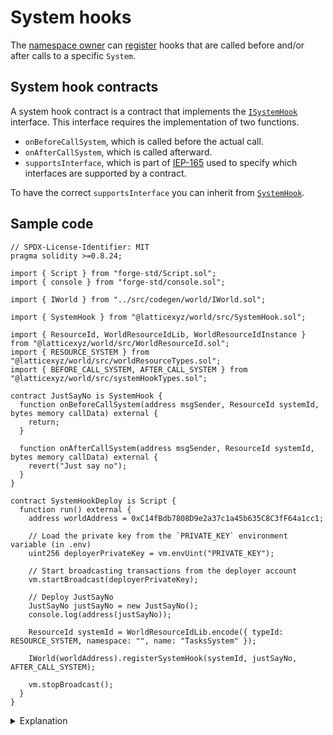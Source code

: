 
# System hooks

The [namespace owner](/world/namespaces-access-control#ownership) can [register](https://github.com/latticexyz/mud/blob/main/packages/world/src/modules/init/implementations/WorldRegistrationSystem.sol#L68-L99) hooks that are called before and/or after calls to a specific `System`.

## System hook contracts

A system hook contract is a contract that implements the [`ISystemHook`](https://github.com/latticexyz/mud/blob/main/packages/world/src/ISystemHook.sol) interface.
This interface requires the implementation of two functions.

- `onBeforeCallSystem`, which is called before the actual call.
- `onAfterCallSystem`, which is called afterward.
- `supportsInterface`, which is part of [IEP-165](https://eips.ethereum.org/EIPS/eip-165) used to specify which interfaces are supported by a contract.

To have the correct `supportsInterface` you can inherit from [`SystemHook`](https://github.com/latticexyz/mud/blob/main/packages/world/src/SystemHook.sol).

## Sample code

<CollapseCode>

```solidity copy showLineNumbers {9-13, 15-24, 36-47}
// SPDX-License-Identifier: MIT
pragma solidity >=0.8.24;

import { Script } from "forge-std/Script.sol";
import { console } from "forge-std/console.sol";

import { IWorld } from "../src/codegen/world/IWorld.sol";

import { SystemHook } from "@latticexyz/world/src/SystemHook.sol";

import { ResourceId, WorldResourceIdLib, WorldResourceIdInstance } from "@latticexyz/world/src/WorldResourceId.sol";
import { RESOURCE_SYSTEM } from "@latticexyz/world/src/worldResourceTypes.sol";
import { BEFORE_CALL_SYSTEM, AFTER_CALL_SYSTEM } from "@latticexyz/world/src/systemHookTypes.sol";

contract JustSayNo is SystemHook {
  function onBeforeCallSystem(address msgSender, ResourceId systemId, bytes memory callData) external {
    return;
  }

  function onAfterCallSystem(address msgSender, ResourceId systemId, bytes memory callData) external {
    revert("Just say no");
  }
}

contract SystemHookDeploy is Script {
  function run() external {
    address worldAddress = 0xC14fBdb7808D9e2a37c1a45b635C8C3fF64a1cc1;

    // Load the private key from the `PRIVATE_KEY` environment variable (in .env)
    uint256 deployerPrivateKey = vm.envUint("PRIVATE_KEY");

    // Start broadcasting transactions from the deployer account
    vm.startBroadcast(deployerPrivateKey);

    // Deploy JustSayNo
    JustSayNo justSayNo = new JustSayNo();
    console.log(address(justSayNo));

    ResourceId systemId = WorldResourceIdLib.encode({ typeId: RESOURCE_SYSTEM, namespace: "", name: "TasksSystem" });

    IWorld(worldAddress).registerSystemHook(systemId, justSayNo, AFTER_CALL_SYSTEM);

    vm.stopBroadcast();
  }
}
```

</CollapseCode>

<details>

<summary>Explanation</summary>

```solidity
import { SystemHook } from "@latticexyz/world/src/SystemHook.sol";
```

The system hook contract inherits from `SystemHook`.

```solidity
import { ResourceId, WorldResourceIdLib, WorldResourceIdInstance } from "@latticexyz/world/src/WorldResourceId.sol";
import { RESOURCE_SYSTEM } from "@latticexyz/world/src/worldResourceTypes.sol";
```

We need to create the resource of the `System` for which we register a hook.

```solidity
import { BEFORE_CALL_SYSTEM, AFTER_CALL_SYSTEM } from "@latticexyz/world/src/systemHookTypes.sol";
```

We need these constants to specify when the hook applies.

```solidity
contract JustSayNo is SystemHook {

  function onBeforeCallSystem(address msgSender, ResourceId systemId, bytes memory callData) external {
    return ;
  }

  function onAfterCallSystem(address msgSender, ResourceId systemId, bytes memory callData) external {
```

This is the system hook contract.
It has two functions:

- `onBeforeCallSystem`, which is executed before the call
- `onAfterCallSystem`, which is executed after the call

Both functions get the sender, the system being called, and the call data it receives.

```solidity
    revert("Just say no");
  }
}
```

This hook disables the `System` by causing all calls to revert.

```solidity
contract SystemHookDeploy is Script {
  function run() external {
   ...
```

This is the function that the script executes.

```solidity
    // Deploy JustSayNo
    JustSayNo justSayNo = new JustSayNo();
```

Deploy the system hook contract.

```solidity
    ResourceId systemId = WorldResourceIdLib.encode(
      { typeId: RESOURCE_SYSTEM,
        namespace: "",
        name: "TasksSystem"
      });
```

Create the resource ID for the `System` we are disabling.

```solidity
    IWorld(worldAddress)
        .registerSystemHook(systemId, justSayNo, AFTER_CALL_SYSTEM);
  }
}
```

Register the system hook.

</details>
